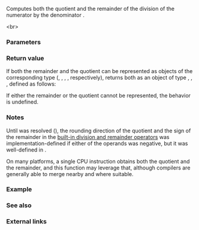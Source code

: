 {{cpp/title|div|ldiv|lldiv|imaxdiv}}
{{cpp/numeric/math/navbar}}
{{dcl begin}}
{{dcl header|cstdlib}}
{{dcl|num=1|notes={{mark|constexpr since C++23}}|
std::div_t     div( int x, int y );
}}
{{dcl|num=2|notes={{mark|constexpr since C++23}}|
std::ldiv_t    div( long x, long y );
}}
{{dcl|since=c++11|num=3|notes={{mark|constexpr since C++23}}|
std::lldiv_t   div( long long x, long long y );
}}
{{dcl|num=4|notes={{mark|constexpr since C++23}}|
std::ldiv_t   ldiv( long x, long y );
}}
{{dcl|since=c++11|num=5|notes={{mark|constexpr since C++23}}|
std::lldiv_t lldiv( long long x, long long y );
}}
{{dcl header|cinttypes}}
{{dcl|since=c++11|num=6|notes={{mark|constexpr since C++23}}|
std::imaxdiv_t div( std::intmax_t x, std::intmax_t y );
}}
{{dcl|since=c++11|num=7|notes={{mark|constexpr since C++23}}|
std::imaxdiv_t imaxdiv( std::intmax_t x, std::intmax_t y );
}}
{{dcl end}}

Computes both the quotient and the remainder of the division of the numerator {{c|x}} by the denominator {{c|y}}.

{{rrev|since=c++11|
@6,7@ Overload of {{tt|std::div}} for {{lc|std::intmax_t}} is provided in {{header|cinttypes}} if and only if {{lc|std::intmax_t}} is an [[cpp/language/types#Extended integer types|extended integer type]].
}}&lt;br&gt;

{{rrev multi
|rev1=
The quotient is the algebraic quotient with any fractional part discarded (truncated towards zero). The remainder is such that {{c|1=quot * y + rem == x}}.
|since2=c++11|rev2=
The quotient is the result of the expression {{c|x / y}}. The remainder is the result of the expression {{c|x % y}}.
}}

===Parameters===
{{par begin}}
{{par|x, y|integer values}}
{{par end}}

===Return value===
If both the remainder and the quotient can be represented as objects of the corresponding type ({{c/core|int}}, {{c/core|long}}, {{c/core|long long}}, {{lc|std::intmax_t}}, respectively), returns both as an object of type {{tt|std::div_t}}, {{tt|std::ldiv_t}}, {{tt|std::lldiv_t}}, {{tt|std::imaxdiv_t}} defined as follows:

{{member|{{small|std::}}div_t|2=
{{source|1=
struct div_t { int quot; int rem; };
}}
or
{{source|1=
struct div_t { int rem; int quot; };
}}
}}

{{member|{{small|std::}}ldiv_t|2=
{{source|1=
struct ldiv_t { long quot; long rem; };
}}
or
{{source|1=
struct ldiv_t { long rem; long quot; };
}}
}}

{{member|{{small|std::}}lldiv_t|2=
{{source|1=
struct lldiv_t { long long quot; long long rem; };
}}
or
{{source|1=
struct lldiv_t { long long rem; long long quot; };
}}
}}

{{member|{{small|std::}}imaxdiv_t|2=
{{source|1=
struct imaxdiv_t { std::intmax_t quot; std::intmax_t rem; };
}}
or
{{source|1=
struct imaxdiv_t { std::intmax_t rem; std::intmax_t quot; };
}}
}}

If either the remainder or the quotient cannot be represented, the behavior is undefined.

===Notes===
Until {{cwg|614}} was resolved ({{stddoc|n2757}}), the rounding direction of the quotient and the sign of the remainder in the [[cpp/language/operator arithmetic|built-in division and remainder operators]] was implementation-defined if either of the operands was negative, but it was well-defined in {{tt|std::div}}.

On many platforms, a single CPU instruction obtains both the quotient and the remainder, and this function may leverage that, although compilers are generally able to merge nearby {{tt|/}} and {{tt|%}} where suitable.

===Example===
{{example
|code=
#include &lt;cassert&gt;
#include &lt;cmath&gt;
#include &lt;cstdlib&gt;
#include &lt;iostream&gt;
#include &lt;sstream&gt;
#include &lt;string&gt;

std::string division_with_remainder_string(int dividend, int divisor)
{
    auto dv = std::div(dividend, divisor);
    assert(dividend == divisor * dv.quot + dv.rem);
    assert(dv.quot == dividend / divisor);
    assert(dv.rem == dividend % divisor);

    auto sign = [](int n){ return n &gt; 0 ? 1 : n &lt; 0 ? -1 : 0; };
    assert((dv.rem == 0) or (sign(dv.rem) == sign(dividend)));

    return (std::ostringstream() &lt;&lt; std::showpos &lt;&lt; dividend &lt;&lt; " = "
                                 &lt;&lt; divisor &lt;&lt; " * (" &lt;&lt; dv.quot &lt;&lt; ") "
                                 &lt;&lt; std::showpos &lt;&lt; dv.rem).str();
}

std::string itoa(int n, int radix /*[2..16]*/)
{
    std::string buf;
    std::div_t dv{}; dv.quot = n;
    
    do
    {
        dv = std::div(dv.quot, radix);
        buf += "0123456789abcdef"[std::abs(dv.rem)]; // string literals are arrays
    }
    while (dv.quot);
    
    if (n &lt; 0)
        buf += '-';
    
    return {buf.rbegin(), buf.rend()};
}

int main()
{
    std::cout &lt;&lt; division_with_remainder_string(369, 10) &lt;&lt; '\n'
              &lt;&lt; division_with_remainder_string(369, -10) &lt;&lt; '\n'
              &lt;&lt; division_with_remainder_string(-369, 10) &lt;&lt; '\n'
              &lt;&lt; division_with_remainder_string(-369, -10) &lt;&lt; "\n\n";
    
    std::cout &lt;&lt; itoa(12345, 10) &lt;&lt; '\n'
              &lt;&lt; itoa(-12345, 10) &lt;&lt; '\n'
              &lt;&lt; itoa(42, 2) &lt;&lt; '\n'
              &lt;&lt; itoa(65535, 16) &lt;&lt; '\n';
}
|output=
+369 = +10 * (+36) +9
+369 = -10 * (-36) +9
-369 = +10 * (-36) -9
-369 = -10 * (+36) -9

12345
-12345
101010
ffff
}}

===See also===
{{dsc begin}}
{{dsc inc|cpp/numeric/math/dsc fmod}}
{{dsc inc|cpp/numeric/math/dsc remainder}}
{{dsc inc|cpp/numeric/math/dsc remquo}}
{{dsc see c|c/numeric/math/div}}
{{dsc end}}

===External links===
{{elink begin}}
{{elink|{{enwiki|Euclidean division}} — From Wikipedia.}}
{{elink|{{enwiki|Modulo|Modulo (and Truncated division)}} — From Wikipedia.}}
{{elink end}}

{{langlinks|de|es|fr|it|ja|pl|pt|ru|zh}}